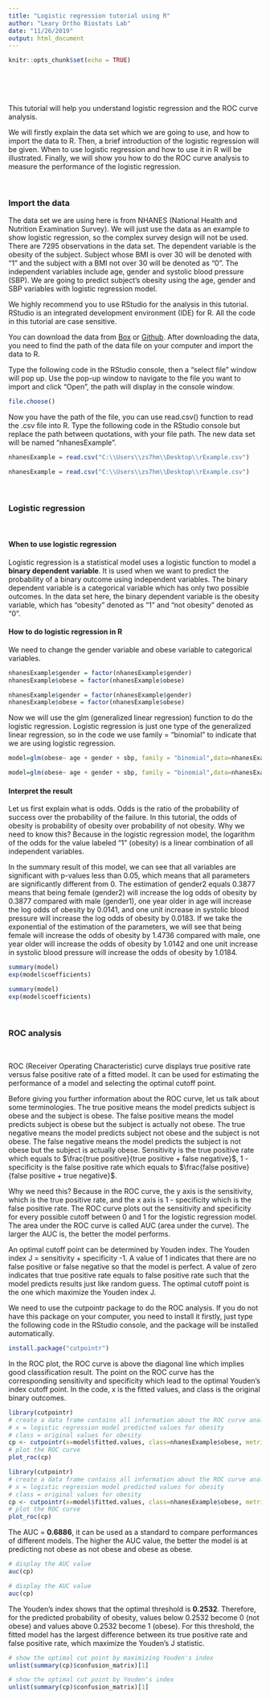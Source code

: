 ---
title: "Logistic regression tutorial using R"
author: "Leary Ortho Biostats Lab"
date: "11/26/2019"
output: html_document
---

```{r setup, include=FALSE}
knitr::opts_chunk$set(echo = TRUE)
```
<br/>
<br/>
<br/>

This tutorial will help you understand logistic regression and the ROC curve analysis.

We will firstly explain the data set which we are going to use, and how to import the data to R. Then, a brief introduction of the logistic regression will be given. When to use logistic regression and how to use it in R will be illustrated. Finally, we will show you how to do the ROC curve analysis to measure the performance of the logistic regression.

<br/>

### Import the data

The data set we are using here is from NHANES (National Health and Nutrition Examination Survey). We will just use the data as an example to show logistic regression, so the complex survey design will not be used. There are 7295 observations in the data set. The dependent variable is the obesity of the subject. Subject whose BMI is over 30 will be denoted with "1" and the subject with a BMI not over 30 will be denoted as "0". The independent variables include age, gender and systolic blood pressure (SBP). We are going to predict subject's obesity using the age, gender and SBP variables with logistic regression model.

We highly recommend you to use RStudio for the analysis in this tutorial. RStudio is an integrated development environment (IDE) for R. All the code in this tutorial are case sensitive. 

You can download the data from [Box](https://missouri.box.com/s/s82enrnhdr0nfjr93ym01vns242gu7ow) or [Github](https://raw.githubusercontent.com/zhengyes/logRt/master/rExample.csv). After downloading the data, you need to find the path of the data file on your computer and import the data to R.

Type the following code in the RStudio console, then a "select file" window will pop up. Use the pop-up window to navigate to the file you want to import and click "Open", the path will display in the console window.

```{r eval=FALSE}
file.choose()
```

Now you have the path of the file, you can use read.csv() function to read the .csv file into R. Type the following code in the RStudio console but replace the path between quotations, with your file path. The new data set will be named "nhanesExample".
```{r echo=FALSE}
nhanesExample = read.csv("C:\\Users\\zs7hm\\Desktop\\rExample.csv")
```
```{r eval=FALSE}
nhanesExample = read.csv("C:\\Users\\zs7hm\\Desktop\\rExample.csv")
```

<br/>

### Logistic regression

<br/>

#### When to use logistic regression
Logistic regression is a statistical model uses a logistic function to model a **binary dependent variable**. It is used when we want to predict the probability of a binary outcome using independent variables. The binary dependent variable is a categorical variable which has only two possible outcomes. In the data set here, the binary dependent variable is the obesity variable, which has "obesity" denoted as "1" and "not obesity" denoted as "0". 

#### How to do logistic regression in R
We need to change the gender variable and obese variable to categorical variables.

```{r echo=FALSE}
nhanesExample$gender = factor(nhanesExample$gender)
nhanesExample$obese = factor(nhanesExample$obese)
```
```{r eval=FALSE}
nhanesExample$gender = factor(nhanesExample$gender)
nhanesExample$obese = factor(nhanesExample$obese)
```

Now we will use the glm (generalized linear regression) function to do the logistic regression. Logistic regression is just one type of the generalized linear regression, so in the code we use family = "binomial" to indicate that we are using logistic regression. 

```{r eval=FALSE}
model=glm(obese~ age + gender + sbp, family = "binomial",data=nhanesExample)
```
```{r echo=FALSE}
model=glm(obese~ age + gender + sbp, family = "binomial",data=nhanesExample)
```

#### Interpret the result
Let us first explain what is odds. Odds is the ratio of the probability of success over the probability of the failure. In this tutorial, the odds of obesity is probability of obesity over probability of not obesity. Why we need to know this? Because in the logistic regression model, the logarithm of the odds for the value labeled "1" (obesity) is a linear combination of all independent variables.

In the summary result of this model, we can see that all variables are significant with p-values less than 0.05, which means that all parameters are significantly different from 0. The estimation of gender2 equals 0.3877 means that being female (gender2) will increase the log odds of obesity by 0.3877 compared with male (gender1), one year older in age will increase the log odds of obesity by 0.0141, and one unit increase in systolic blood pressure will increase the log odds of obesity by 0.0183. If we take the exponential of the estimation of the parameters, we will see that being female will increase the odds of obesity by 1.4736 compared with male, one year older will increase the odds of obesity by 1.0142 and one unit increase in systolic blood pressure will increase the odds of obesity by 1.0184.

```{r eval=FALSE}
summary(model)
exp(model$coefficients)
```
```{r echo=FALSE}
summary(model)
exp(model$coefficients)
```

<br/>

### ROC analysis

<br/>

ROC (Receiver Operating Characteristic) curve displays true positive rate versus false positive rate of a fitted model. It can be used for estimating the performance of a model and selecting the optimal cutoff point.

Before giving you further information about the ROC curve, let us talk about some terminologies. 
The true positive means the model predicts subject is obese and the subject is obese. The false positive means the model predicts subject is obese but the subject is actually not obese. The true negative means the model predicts subject not obese and the subject is not obese. The false negative means the model predicts the subject is not obese but the subject is actually obese. Sensitivity is the true positive rate which equals to $\frac{true positive}{true positive + false negative}$, 1 - specificity is the false positive rate which equals to $\frac{false positive}{false positive + true negative}$.

Why we need this? Because in the ROC curve, the y axis is the sensitivity, which is the true positive rate, and the x axis is 1 - specificity which is the false positive rate. The ROC curve plots out the sensitivity and specificity for every possible cutoff between 0 and 1 for the logistic regression model. The area under the ROC curve is called AUC (area under the curve). The larger the AUC is, the better the model performs.

An optimal cutoff point can be determined by Youden index. The Youden index J = sensitivity + specificity -1. A value of 1 indicates that there are no false positive or false negative so that the model is perfect. A value of zero indicates that true positive rate equals to false positive rate such that the model predicts results just like random guess. The optimal cutoff point is the one which maximize the Youden index J.

We need to use the cutpointr package to do the ROC analysis. If you do not have this package on your computer, you need to install it firstly, just type the following code in the RStudio console, and the package will be installed automatically.

```{r eval=FALSE}
install.package("cutpointr")
```

In the ROC plot, the ROC curve is above the diagonal line which implies good classification result. The point on the ROC curve has the corresponding sensitivity and specificity which lead to the optimal Youden's index cutoff point. In the code, x is the fitted values, and class is the original binary outcomes.

```{r eval=FALSE}
library(cutpointr)
# create a data frame contains all information about the ROC curve analysis
# x = logistic regression model predicted values for obesity
# class = original values for obesity
cp <- cutpointr(x=model$fitted.values, class=nhanesExample$obese, metric = youden) 
# plot the ROC curve
plot_roc(cp)
```

```{r,echo=FALSE, message=FALSE}
library(cutpointr)
# create a data frame contains all information about the ROC curve analysis
# x = logistic regression model predicted values for obesity
# class = original values for obesity
cp <- cutpointr(x=model$fitted.values, class=nhanesExample$obese, metric = youden) 
# plot the ROC curve
plot_roc(cp)
```


The AUC = **0.6886**, it can be used as a standard to compare performances of different models. The higher the AUC value, the better the model is at predicting not obese as not obese and obese as obese.
```{r eval=FALSE}
# display the AUC value
auc(cp)
```
```{r echo=FALSE}
# display the AUC value
auc(cp)
```


The Youden's index shows that the optimal threshold is **0.2532**. Therefore, for the predicted probability of obesity, values below 0.2532 become 0 (not obese) and values above 0.2532 become 1 (obese). For this threshold, the fitted model has the largest difference between its true positive rate and false positive rate, which maximize the Youden's J statistic.
```{r eval=FALSE}
# show the optimal cut point by maximizing Youden's index
unlist(summary(cp)$confusion_matrix)[1]
```
```{r echo=FALSE}
# show the optimal cut point by Youden's index
unlist(summary(cp)$confusion_matrix)[1]
```

<br/>
<br/>
<br/>